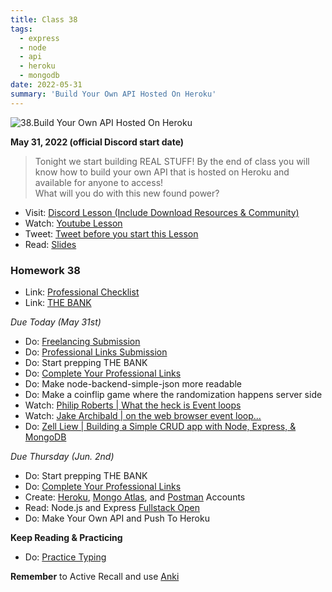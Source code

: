 ```yaml
---
title: Class 38
tags:
  - express
  - node
  - api
  - heroku
  - mongodb
date: 2022-05-31
summary: 'Build Your Own API Hosted On Heroku'
---
```


![38.Build Your Own API Hosted On Heroku](https://cdn.hashnode.com/res/hashnode/image/upload/v1676716204955/UXoIGOyMT.png?auto=compress)

**May 31, 2022 (official Discord start date)**

> Tonight we start building REAL STUFF! By the end of class you will know how to build your own API that is hosted on Heroku and available for anyone to access! <br /> What will you do with this new found power?

- Visit: [Discord Lesson (Include Download Resources & Community)](https://discord.com/channels/735923219315425401/738891289071714388/981308994406735912)
- Watch: [Youtube Lesson](https://youtu.be/000ai6I6Aow)
- Tweet: [Tweet before you start this Lesson](https://twitter.com/leonnoel/status/1531750076422402049)
- Read: [Slides](https://slides.com/leonnoel/100devs2-node-express)

### Homework 38

- Link: [Professional Checklist](https://docs.google.com/document/d/1L2vTX3qvLhoGHeG5cVD2ljCfRGr1uJ_Gf-hNZj9KzTg)
- Link: [THE BANK](https://docs.google.com/document/d/1p7DhCsLOMMybYfePWLlD1-_8KU20zkBoArH4pnW1o3c)

_Due Today (May 31st)_

- Do: [Freelancing Submission](https://forms.gle/Ha27LvZAJsFiY2Dx7)
- Do: [Professional Links Submission](https://forms.gle/Pt7kwXndftDedcbX8)
- Do: Start prepping THE BANK
- Do: [Complete Your Professional Links](https://forms.gle/Pt7kwXndftDedcbX8)
- Do: Make node-backend-simple-json more readable
- Do: Make a coinflip game where the randomization happens server side
- Watch: [Philip Roberts | What the heck is Event loops](https://www.youtube.com/watch?v=8aGhZQkoFbQ)
- Watch: [Jake Archibald | on the web browser event loop...](https://www.youtube.com/watch?v=cCOL7MC4Pl0)
- Do: [Zell Liew | Building a Simple CRUD app with Node, Express, & MongoDB](https://zellwk.com/blog/crud-express-mongodb/)

_Due Thursday (Jun. 2nd)_

- Do: Start prepping THE BANK
- Do: [Complete Your Professional Links](https://forms.gle/Pt7kwXndftDedcbX8)
- Create: [Heroku](https://signup.heroku.com/login), [Mongo Atlas](https://www.mongodb.com/cloud/atlas/register), and [Postman](https://identity.getpostman.com/signup) Accounts
- Read: Node.js and Express [Fullstack Open](https://fullstackopen.com/en/part3/node_js_and_express)
- Do: Make Your Own API and Push To Heroku

**Keep Reading & Practicing**

- Do: [Practice Typing](https://www.keybr.com/)

**Remember** to Active Recall and use [Anki](https://apps.ankiweb.net/)
